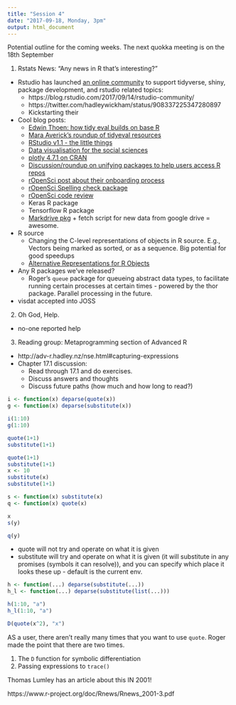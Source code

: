 ```yaml
---
title: "Session 4"
date: "2017-09-18, Monday, 3pm"
output: html_document
---
```


Potential outline for the coming weeks. The next quokka meeting is on the 18th September 

1. Rstats News: "Any news in R that's interesting?"

- Rstudio has launched [an online community](https://community.rstudio.com/) to support tidyverse, shiny, package development, and rstudio related topics:
  - https://blog.rstudio.com/2017/09/14/rstudio-community/
  - https://twitter.com/hadleywickham/status/908337225347280897
  - Kickstarting their 

- Cool blog posts:
  - [Edwin Thoen: how tidy eval builds on base R](https://edwinth.github.io/blog/nse/)
  - [Mara Averick's roundup of tidyeval resources](http://maraaverick.rbind.io/2017/08/tidyeval-resource-roundup/)
  - [RStudio v1.1 - the little things](https://blog.rstudio.com/2017/09/13/rstudio-v1.1---the-little-things/)
  - [Data visualisation for the social sciences](http://socviz.co/)
  - [plotly 4.7.1 on CRAN](https://moderndata.plot.ly/plotly-4-7-1-now-on-cran/)
  - [Discussion/roundup on unifying packages to help users access R repos](https://nashjc.wordpress.com/2017/09/03/unifying-packages-to-help-users-access-r-repositories/)
  - [rOpenSci post about their onboarding process](https://ropensci.org/blog/blog/2017/09/11/software-review-update)
  - [rOpenSci Spelling check package](https://ropensci.org/blog/technotes/2017/09/07/spelling-release)
  - [rOpenSci code review](https://ropensci.org/blog/blog/2017/09/01/nf-softwarereview)
  - Keras R package
  - Tensorflow R package
  - [Markdrive pkg](https://github.com/milesmcbain/markdrive) + fetch script for new data from google drive = awesome.

- R source
  - Changing the C-level representations of objects in R source. E.g., Vectors being marked as sorted, or as a sequence. Big potential for good speedups
  - [Alternative Representations for R Objects](https://svn.r-project.org/R/branches/ALTREP/ALTREP.html)
  
- Any R packages we've released?
  - Roger's `queue` package for queueing abstract data types, to facilitate running certain processes at certain times - powered by the thor package. Parallel processing in the future.
  
- visdat accepted into JOSS

2. Oh God, Help.

 - no-one reported help

3. Reading group: Metaprogramming section of Advanced R

- http://adv-r.hadley.nz/nse.html#capturing-expressions
- Chapter 17.1 discussion:
  - Read through 17.1 and do exercises.
  - Discuss answers and thoughts
  - Discuss future paths (how much and how long to read?)

```r

i <- function(x) deparse(quote(x))
g <- function(x) deparse(substitute(x))

i(1:10)
g(1:10)

quote(1+1)
substitute(1+1)
```

```r
quote(1+1)
substitute(1+1)
x <- 10
substitute(x)
substitute(1+1)

s <- function(x) substitute(x)
q <- function(x) quote(x)

x
s(y)

q(y)

```

- quote will not try and operate on what it is given
- substitute will try and operate on what it is given (it will substitute in any promises (symbols it can resolve)), and you can specify which place it looks these up - default is the current env.

```r
h <- function(...) deparse(substitute(...))
h_l <- function(...) deparse(substitute(list(...)))

h(1:10, "a")
h_l(1:10, "a")

```

```r
D(quote(x^2), "x")
```

AS a user, there aren't really many times that you want to use `quote`. Roger made the point that there are two times.

1. The `D` function for symbolic differentiation
2. Passing expressions to `trace()`

Thomas Lumley has an article about this IN 2001!

https://www.r-project.org/doc/Rnews/Rnews_2001-3.pdf


